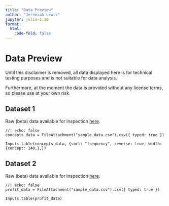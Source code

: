 ```yaml
---
title: "Data Preview"
author: "Jeremiah Lewis"
jupyter: julia-1.10
format:
  html:
    code-fold: false
---
```


# Data Preview

::: {.callout-important}
Until this disclaimer is removed, all data displayed here is for
technical testing purposes and is not suitable for data analysis.

Furthermore, at the moment the data is provided without any license terms, so please use at your own risk.
:::


::: {.panel-tabset}

## Dataset 1

Raw (beta) data available for inspection [here](https://trr266.github.io/quarto-template-data-website/sample_data.csv).

```ojs
//| echo: false
concepts_data = FileAttachment("sample_data.csv").csv({ typed: true })

Inputs.table(concepts_data, {sort: "frequency", reverse: true, width: {concept: 140,},})
```

## Dataset 2

Raw (beta) data available for inspection [here](https://trr266.github.io/quarto-template-data-website/sample_data.csv).

```ojs
//| echo: false
profit_data = FileAttachment("sample_data.csv").csv({ typed: true })

Inputs.table(profit_data)
```

:::
